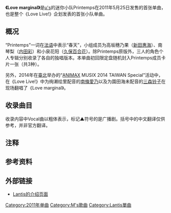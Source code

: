 {{refimprove|time=2017-04-22T08:11:08+00:00}}
{{Infobox Single
| Name  = Love marginal
| Cover  = Love marginal.jpg
| Alt  = 
| Artist  = Printemps 〜高坂穗乃果（[[新田惠海|新田惠海]]）、南琴梨（[[内田彩|内田彩]]）、小泉花阳（[[久保百合花|久保百合花]]）from [[μ's|μ's]]〜
| Released   = 2011年5月25日
| B-side          = sweet&sweet holiday
| Format  = [[CD|CD]]
| Recorded  = 
| Genre = [[J-POP|J-POP]]、[[动画歌曲|动画歌曲]]
| Length = {{Duration|m=4|s=34}}
| Label = [[Lantis|Lantis]]
| Writer = [[畑亚贵|畑亚贵]]（作词）<br>{{link-ja|藤末树|藤末樹}}（作曲#1）<br>{{link-ja|山口朗彦|山口朗彦}}（作曲#2）
| Producer = 
| Chart position = *周榜第85位（[[Oricon公信榜|Oricon公信榜]]）<ref>{{cite web|script-title=ja:Love marginal|url=http://www.oricon.co.jp/prof/537641/products/914341/1/|publisher=Oricon|accessdate=2017-04-22|archiveurl=https://web.archive.org/web/20150710044903/http://www.oricon.co.jp/prof/537641/products/914341/1/|archivedate=2015-07-10|language=ja|date=2011-05-31|dead-url=no}}</ref>
| Certification = 
| Misc  = {{Extra chronology 2
  | Artist      = Printemps
  | Type        = single
  | Last single = 
  | This single = '''Love marginal'''<br />（2011年）
  | Next single = [[Pure_girls_project|Pure girls project]]<br />（2013年）
}}
{{Extra track listing
 | Album = [[μ's_Best_Album_Best_Live!_collection|μ's Best Album Best Live! collection]]
 | Type = greatest
 | prev_track = {{lang|ja|baby maybe 恋のボタン}} | prev_no = 4
 | this_track = '''Love marginal'''
 | track_no = 5
 | next_track = sweet&sweet holiday
 | next_no = 6
 }}
{{External music video|1={{YouTube|B1OqCdVX65w|{{lang|ja|【ラブライブ！】μ's内ユニット"Printemps"シングル試聴動画}}}}|Upper caption=官方试听}}
}}

'''《Love marginal》'''是[[μ's|μ's]]的迷你小队Printemps在2011年5月25日发售的首张单曲，也是整个《Love Live!》企划发表的首张小队单曲。

==概况==
“Printemps”一词在[[法语|法语]]中表示“春天”，小组成员为高坂穗乃果（[[新田惠海|新田惠海]]）、南琴梨（[[内田彩|内田彩]]）和小泉花阳（[[久保百合花|久保百合花]]）。除Printemps原版外，三人的角色个人专辑分别收录了各自的独唱版本。本单曲初回限定盘随机封入Printemps成员卡片一张（共3种）。

另外，2014年在[[臺北市|臺北]]举办的“[[ANIMAX|ANIMAX]] MUSIX 2014 TAIWAN Special”活动中，在《Love Live!》中为绚濑绘里配音的[[南條愛乃|南條愛乃]]{{notetag|以[[fripSide|fripSide]]主唱身份出场。}}以及为園田海未配音的[[三森铃子|三森铃子]]{{notetag|以个人身份出场。}}在现场翻唱了《Love marginal》。

==收录曲目==
收录内容中Vocal曲以粗体表示，标记▲符号的是广播剧。括号中的中文翻译仅供参考，并非官方翻译。

{{曲目表
|collapsed = 
|headline = CD
|font_size = 
|total_length = 28:28

|all_lyrics = [[畑亚贵|畑亚贵]]

|title1 = '''Love marginal'''
|note1 = 
|music1 = {{link-ja|藤末树|藤末樹}}
|arranger1 = 藤末树、松坂康司
|length1 = 4:34

|title2 = '''sweet&sweet holiday'''
|note2 = 
|music2 = {{link-ja|山口朗彦|山口朗彦}}
|arranger2 = 山口朗彦
|length2 = 4:17

|title3 =Love marginal
|note3 = Off Vocal
|music3 = 
|arranger3 = 
|length3 = 4:34

|title4 =sweet&sweet holiday
|note4 = Off Vocal
|music4 = 
|arranger4 = 
|length4 = 4:18

|title5 = {{lang|ja|やりたい握手会！}}<sup>▲</sup><br><small>（想辦握手會！）</small>
|note5 = 
|music5 = 
|arranger5 = 
|length5 = 10:45
}}

==注释==
{{notefoot}}

==参考资料==
{{reflist}}

==外部链接==
*[http://www.lantis.jp/release-item/LACM-4812.html Lantis的介绍页面] {{Wayback|url=http://www.lantis.jp/release-item/LACM-4812.html |date=20200808091746 }}{{ja}}

{{μ's}}

[[Category:2011年单曲|Category:2011年单曲]]
[[Category:Μ's歌曲|Category:Μ's歌曲]]
[[Category:Lantis單曲|Category:Lantis單曲]]